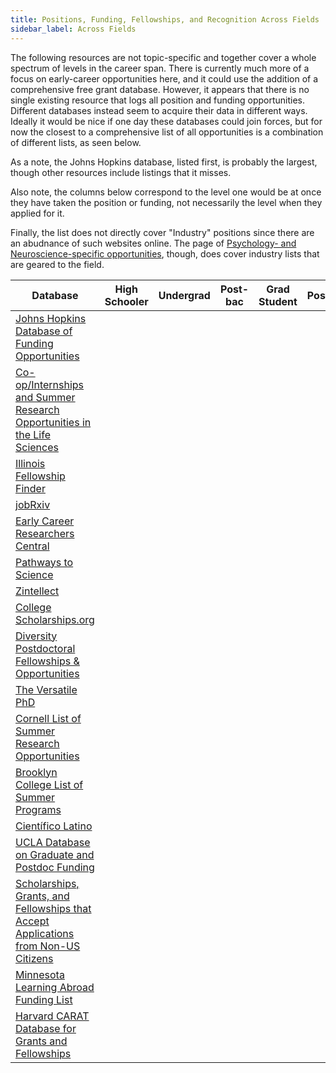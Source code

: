 ```yaml
---
title: Positions, Funding, Fellowships, and Recognition Across Fields
sidebar_label: Across Fields
---
```



The following resources are not topic-specific and together cover a whole spectrum of levels in the career span. There is currently much more of a focus on early-career opportunities here, and it could use the addition of a comprehensive free grant database. However, it appears that there is no single existing resource that logs all position and funding opportunities. Different databases instead seem to acquire their data in different ways. Ideally it would be nice if one day these databases could join forces, but for now the closest to a comprehensive list of all opportunities is a combination of different lists, as seen below.

As a note, the Johns Hopkins database, listed first, is probably the largest, though other resources include listings that it misses.

Also note, the columns below correspond to the level one would be at once they have taken the position or funding, not necessarily the level when they applied for it.

Finally, the list does not directly cover "Industry" positions since there are an abudnance of such websites online. The page of [Psychology- and Neuroscience-specific opportunities](/opportunities/positions-funding-fellowships-recognition/psychology-neuroscience), though, does cover industry lists that are geared to the field.


| Database                                                                                                                                                               | High Schooler<HeaderSpace size="70px"/>     | Undergrad<HeaderSpace size="70px"/>     | Post-bac<HeaderSpace size="70px"/>     | Grad Student<HeaderSpace size="70px"/>     | Postdoc<HeaderSpace size="70px"/>     | Professor<HeaderSpace size="70px"/>     |
|------------------------------------------------------------------------------------------------------------------------------------------------------------------------|---------------------------------------------|-----------------------------------------|----------------------------------------|--------------------------------------------|---------------------------------------|-----------------------------------------|
| [Johns Hopkins Database of Funding Opportunities](https://research.jhu.edu/rdt/funding-opportunities)                                                                  |                                             | <ColorGenerator color="#25c2a0"/>       | <ColorGenerator color="#25c2a0"/>      | <ColorGenerator color="#25c2a0"/>          | <ColorGenerator color="#25c2a0"/>     | <ColorGenerator color="#25c2a0"/>       |
| [Co-op/Internships and Summer Research Opportunities in the Life Sciences](https://people.rit.edu/gtfsbi/Symp/summer)                                                  | <ColorGenerator color="#25c2a0"/>           | <ColorGenerator color="#25c2a0"/>       |                                        |                                            |                                       |                                         |
| [Illinois Fellowship Finder](https://apps.grad.illinois.edu/fellowship-finder)                                                                                         |                                             |                                         |                                        | <ColorGenerator color="#25c2a0"/>          | <ColorGenerator color="#25c2a0"/>     |                                         |
| [jobRxiv](https://jobrxiv.org)                                                                                                                                         |                                             |                                         | <ColorGenerator color="#25c2a0"/>      | <ColorGenerator color="#25c2a0"/>          | <ColorGenerator color="#25c2a0"/>     | <ColorGenerator color="#25c2a0"/>       |
| [Early Career Researchers Central](https://ecrcentral.org)                                                                                                             |                                             |                                         |                                        | <ColorGenerator color="#25c2a0"/>          | <ColorGenerator color="#25c2a0"/>     | <ColorGenerator color="#25c2a0"/>       |
| [Pathways to Science](https://www.pathwaystoscience.org/programs.aspx)                                                                                                 | <ColorGenerator color="#25c2a0"/>           | <ColorGenerator color="#25c2a0"/>       | <ColorGenerator color="#25c2a0"/>      | <ColorGenerator color="#25c2a0"/>          | <ColorGenerator color="#25c2a0"/>     | <ColorGenerator color="#25c2a0"/>       |
| [Zintellect](https://www.zintellect.com/Catalog)                                                                                                                       |                                             |                                         |                                        | <ColorGenerator color="#25c2a0"/>          | <ColorGenerator color="#25c2a0"/>     |                                         |
| [College Scholarships.org](http://www.collegescholarships.org)                                                                                                         |                                             | <ColorGenerator color="#25c2a0"/>       | <ColorGenerator color="#25c2a0"/>      | <ColorGenerator color="#25c2a0"/>          | <ColorGenerator color="#25c2a0"/>     |                                         |
| [Diversity Postdoctoral Fellowships & Opportunities](https://www.minoritypostdoc.org/resources)                                                                        |                                             |                                         |                                        |                                            | <ColorGenerator color="#25c2a0"/>     |                                         |
| [The Versatile PhD](https://versatilephd.com)                                                                                                                          |                                             |                                         |                                        |                                            | <ColorGenerator color="#25c2a0"/>     | <ColorGenerator color="#25c2a0"/>       |
| [Cornell List of Summer Research Opportunities](https://biology.cornell.edu/research/summer)                                                                           |                                             | <ColorGenerator color="#25c2a0"/>       |                                        |                                            |                                       |                                         |
| [Brooklyn College List of Summer Programs](http://websql.brooklyn.cuny.edu/summerprograms/displayPrograms)                                                             |                                             | <ColorGenerator color="#25c2a0"/>       |                                        |                                            |                                       |                                         |
| [Científico Latino](https://www.cientificolatino.com)                                                                                                                  |                                             | <ColorGenerator color="#25c2a0"/>       | <ColorGenerator color="#25c2a0"/>      | <ColorGenerator color="#25c2a0"/>          | <ColorGenerator color="#25c2a0"/>     | <ColorGenerator color="#25c2a0"/>       |
| [UCLA Database on Graduate and Postdoc Funding](https://grad.ucla.edu/funding)                                                                                         |                                             |                                         |                                        | <ColorGenerator color="#25c2a0"/>          | <ColorGenerator color="#25c2a0"/>     |                                         |
| [Scholarships, Grants, and Fellowships that Accept Applications from Non-US Citizens](https://docs.google.com/document/d/1UE9Bjw51x_7A76XayExT52uYAM-FmMDyUTEqU8WaVHs) |                                             | <ColorGenerator color="#25c2a0"/>       | <ColorGenerator color="#25c2a0"/>      | <ColorGenerator color="#25c2a0"/>          | <ColorGenerator color="#25c2a0"/>     |                                         |
| [Minnesota Learning Abroad Funding List](https://umabroad.umn.edu/funding)                                                                                             |                                             | <ColorGenerator color="#25c2a0"/>       |                                        | <ColorGenerator color="#25c2a0"/>          | <ColorGenerator color="#25c2a0"/>     |                                         |
| [Harvard CARAT Database for Grants and Fellowships](https://carat.fas.harvard.edu/applicant/browse?type=G)                                                             |                                             |                                         |                                        | <ColorGenerator color="#25c2a0"/>          | <ColorGenerator color="#25c2a0"/>     |                                         |
